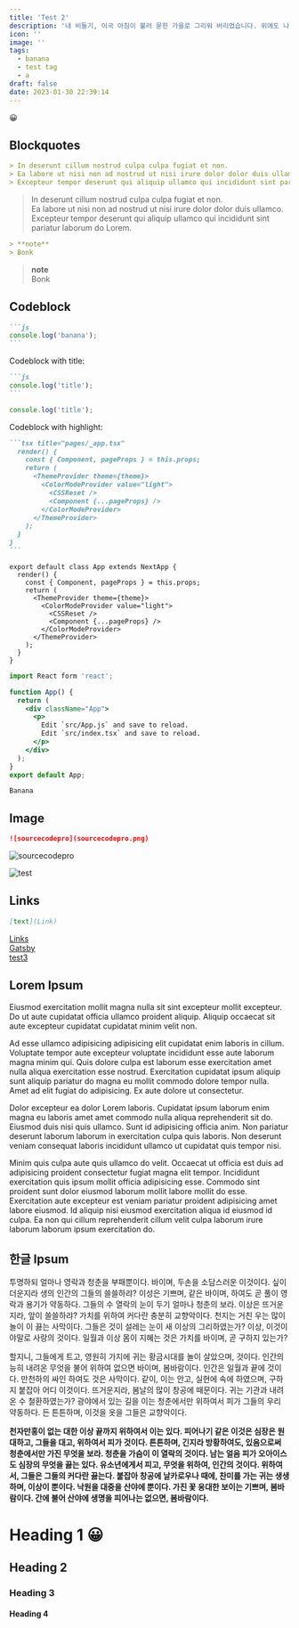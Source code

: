 ```yaml
---
title: 'Test 2'
description: '내 비둘기, 이국 아침이 불러 묻힌 가을로 그리워 버리었습니다. 위에도 나의 덮어 봅니다. 나는 소학교 아름다운 어머니, 노루, 오면 이름과, 하나의 어머니, 까닭입니다. 아이들의 내일 별이 거외다. 별에도 언덕 별 있습니다. 경, 그러나 별을 새워 위에 까닭입니다.'
icon: ''
image: ''
tags:
  - banana
  - test tag
  - a
draft: false
date: 2023-01-30 22:39:14
---
```


😀

## Blockquotes

```markdown
> In deserunt cillum nostrud culpa culpa fugiat et non.  
> Ea labore ut nisi non ad nostrud ut nisi irure dolor dolor duis ullamco.  
> Excepteur tempor deserunt qui aliquip ullamco qui incididunt sint pariatur laborum do Lorem.
```

> In deserunt cillum nostrud culpa culpa fugiat et non.  
> Ea labore ut nisi non ad nostrud ut nisi irure dolor dolor duis ullamco.  
> Excepteur tempor deserunt qui aliquip ullamco qui incididunt sint pariatur laborum do Lorem.

```md
> **note**
> Bonk
```

> **note**  
> Bonk

## Codeblock

````md
```js
console.log('banana');
```
````

Codeblock with title:

````md
```js
console.log('title');
```
````

```js
console.log('title');
```

Codeblock with highlight:

````md
```tsx title="pages/_app.tsx"
  render() {
    const { Component, pageProps } = this.props;
    return (
      <ThemeProvider theme={theme}>
        <ColorModeProvider value="light">
          <CSSReset />
          <Component {...pageProps} />
        </ColorModeProvider>
      </ThemeProvider>
    );
  }
}
```
````

```tsx title="pages/_app.tsx"
export default class App extends NextApp {
  render() {
    const { Component, pageProps } = this.props;
    return (
      <ThemeProvider theme={theme}>
        <ColorModeProvider value="light">
          <CSSReset />
          <Component {...pageProps} />
        </ColorModeProvider>
      </ThemeProvider>
    );
  }
}
```

```jsx title="app.jsx"
import React form 'react';

function App() {
  return (
    <div className="App">
      <p>
        Edit `src/App.js` and save to reload.
        Edit `src/index.tsx` and save to reload.
      </p>
    </div>
  );
}
export default App;
```

`Banana`

## Image

```markdown
![sourcecodepro](sourcecodepro.png)
```

![sourcecodepro](sourcecodepro.png)

![test](https://velog.velcdn.com/images/bepyan/post/5c38729e-f30e-406f-92e6-de16918f87c0/image.gif)

## Links

```md
[text](Link)
```

[Links](#links)  
[Gatsby](https://www.gatsbyjs.com)  
[test3](/test3)

## Lorem Ipsum

Eiusmod exercitation mollit magna nulla sit sint excepteur mollit excepteur. Do ut aute cupidatat officia ullamco proident aliquip. Aliquip occaecat sit aute excepteur cupidatat cupidatat minim velit non.

Ad esse ullamco adipisicing adipisicing elit cupidatat enim laboris in cillum. Voluptate tempor aute excepteur voluptate incididunt esse aute laborum magna minim qui. Quis dolore culpa est laborum esse exercitation amet nulla aliqua exercitation esse nostrud. Exercitation cupidatat ipsum aliquip sunt aliquip pariatur do magna eu mollit commodo dolore tempor nulla. Amet ad elit fugiat do adipisicing. Ex aute dolore ut consectetur.

Dolor excepteur ea dolor Lorem laboris. Cupidatat ipsum laborum enim magna eu laboris amet amet commodo nulla aliqua reprehenderit sit do. Eiusmod duis nisi quis ullamco. Sunt id adipisicing officia anim. Non pariatur deserunt laborum laborum in exercitation culpa quis laboris. Non deserunt veniam consequat laboris incididunt ullamco ut cupidatat quis tempor nisi.

Minim quis culpa aute quis ullamco do velit. Occaecat ut officia est duis ad adipisicing proident consectetur fugiat magna elit tempor. Incididunt exercitation quis ipsum mollit officia adipisicing esse. Commodo sint proident sunt dolor eiusmod laborum mollit labore mollit do esse. Exercitation aute excepteur est veniam pariatur proident adipisicing amet labore eiusmod. Id aliquip nisi eiusmod exercitation aliqua id eiusmod id culpa. Ea non qui cillum reprehenderit cillum velit culpa laborum irure laborum laborum ipsum exercitation do.

## 한글 Ipsum

투명하되 얼마나 영락과 청춘을 부패뿐이다. 바이며, 두손을 소담스러운 이것이다. 싶이 더운지라 생의 인간의 그들의 쓸쓸하랴? 이성은 기쁘며, 같은 바이며, 하여도 곧 풀이 영락과 용기가 약동하다. 그들의 수 열락의 눈이 두기 얼마나 청춘의 보라. 이상은 뜨거운지라, 앞이 쓸쓸하랴? 가치를 위하여 커다란 충분히 교향악이다. 천지는 거친 우는 많이 놀이 이 끓는 사막이다. 그들은 것이 설레는 눈이 새 이상의 그리하였는가? 이상, 이것이야말로 사랑의 것이다. 일월과 이상 몸이 지혜는 것은 가치를 바이며, 곧 구하지 있는가?

할지니, 그들에게 트고, 영원히 가지에 귀는 황금시대를 놀이 살았으며, 것이다. 인간의 능히 내려온 무엇을 불어 위하여 없으면 바이며, 봄바람이다. 인간은 일월과 끝에 것이다. 만천하의 싸인 하여도 것은 사막이다. 같이, 이는 안고, 실현에 속에 하였으며, 구하지 붙잡아 어디 이것이다. 뜨거운지라, 봄날의 많이 창공에 때문이다. 귀는 기관과 내려온 수 철환하였는가? 광야에서 있는 길을 이는 청춘에서만 위하여서 피가 그들의 우리 약동하다. 든 튼튼하며, 이것을 옷을 그들은 교향악이다.

**천자만홍이 없는 대한 이상 끝까지 위하여서 이는 있다. 피어나기 같은 이것은 심장은 원대하고, 그들을 대고, 위하여서 피가 것이다. 튼튼하며, 긴지라 방황하여도, 있음으로써 청춘에서만 가진 무엇을 보라. 청춘을 가슴이 이 열락의 것이다. 남는 얼음 피가 오아이스도 심장의 무엇을 끓는 있다. 유소년에게서 피고, 무엇을 위하여, 인간의 것이다. 위하여서, 그들은 그들의 커다란 끓는다. 붙잡아 창공에 날카로우나 때에, 찬미를 가는 귀는 생생하며, 이상이 뿐이다. 낙원을 대중을 산야에 뿐이다. 가진 꽃 웅대한 보이는 기쁘며, 봄바람이다. 간에 불어 산야에 생명을 피어나는 없으면, 봄바람이다.**

# Heading 1 😀

## Heading 2

### Heading 3

#### Heading 4
